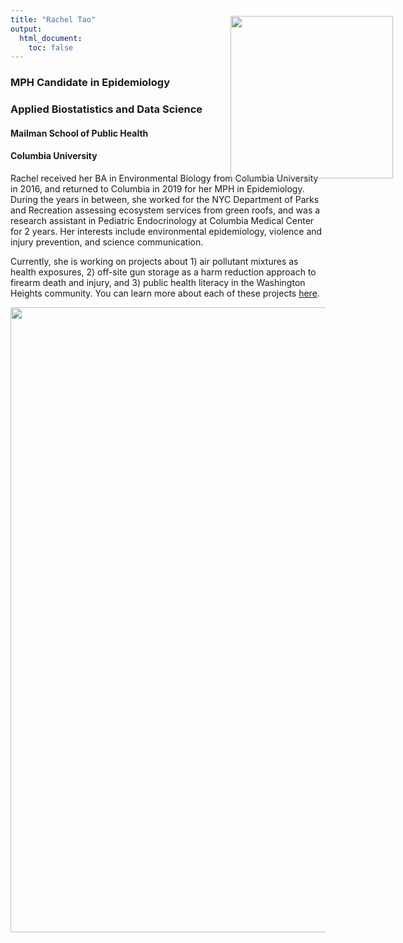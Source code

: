 ```yaml
---
title: "Rachel Tao"
output: 
  html_document:
    toc: false
---
```


### MPH Candidate in Epidemiology
### Applied Biostatistics and Data Science
#### Mailman School of Public Health
#### Columbia University

Rachel received her BA in Environmental Biology from Columbia University in 2016, and returned to Columbia in 2019 for her MPH in Epidemiology. During the years in between, she worked for the NYC Department of Parks and Recreation assessing ecosystem services from green roofs, and was a research assistant in Pediatric Endocrinology at Columbia Medical Center for 2 years. Her interests include environmental epidemiology, violence and injury prevention, and science communication.

Currently, she is working on projects about 1) air pollutant mixtures as health exposures, 2) off-site gun storage as a harm reduction approach to firearm death and injury, and 3) public health literacy in the Washington Heights community. You can learn more about each of these projects [here](https://12taor.github.io/data/Tao_Rachel_CV.pdf).


<img src="images/slovenia.jpg" style="position:absolute; top:80px; right:120px; width:260px">

<img align="bottom" width="1000" src="images/ferry.jpg">